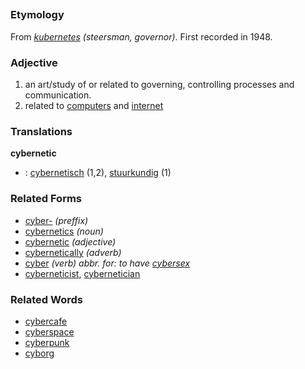 =={{en}}==
===Etymology===
From ''{{grk}} [[kubernetes]] (steersman, governor)''. First recorded in 1948.

===Adjective===
# an art/study of or related to governing, controlling processes and communication.
# related to [[computer]]s and [[internet]]

===Translations===
'''cybernetic'''
*{{nl}}: [[cybernetisch]] (1,2), [[stuurkundig]] (1)

===Related Forms===
*[[cyber-]] ''(preffix)''
*[[cybernetics]] ''(noun)''
*[[cybernetic]] ''(adjective)''
*[[cybernetically]] ''(adverb)''
*[[cyber]] ''(verb) abbr. for: to have [[cybersex]]''
*[[cyberneticist]], [[cybernetician]]

===Related Words===
*[[cybercafe]]
*[[cyberspace]]
*[[cyberpunk]]
*[[cyborg]]